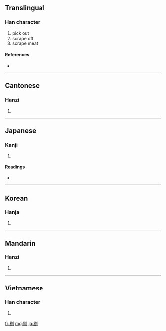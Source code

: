 ==Translingual==

===Han character===
{{Han char|rn=18|rad=刀|as=08|sn=10|four=6220<sub>0</sub>|canj=日竹中弓 (AHLN)}}

# pick out
# scrape off
# scrape meat

====References====
* {{Han ref|kx=0140.350|dkj=02031|dj=0320.080|hdz=10344.060|uh=5254|ud=21076|bh=ADE7|bd=44519}}

----

==Cantonese==

===Hanzi===
{{yue-hanzi|jyut=|y=tik1}}

# {{defn|Cantonese}}

----

==Japanese==

===Kanji===
{{ja-kanji|grade=|rs=刀08}}

# {{defn|Japanese}}

====Readings====
* {{ja-readings|on=[[てき]] (teki), [[てい]] (tei)|kun=[[えぐる]] (eguru), [[そる]] (soru)}}

----

==Korean==

===Hanja===
{{ko-hanja|hangeul=척|rv=cheok|mr=ch'ŏk}}

# {{defn|Korean}}

----

==Mandarin==

===Hanzi===
{{cmn-hanzi|pin=[[tī]] ([[ti1]])|wg=t'i<sup>1</sup>}}

# {{defn|Mandarin}}

----

==Vietnamese==

===Han character===
{{vi-hantu|[[dịch]], [[tích]]}}

# {{defn|Vietnamese}}

[[fr:剔]]
[[mg:剔]]
[[ja:剔]]